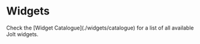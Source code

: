 
# Widgets

<Callout type="info">
  Check the [Widget Catalogue](./widgets/catalogue) for a list of all available Jolt widgets.
</Callout>